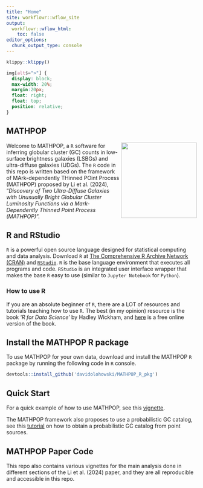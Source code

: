 ```yaml
---
title: "Home"
site: workflowr::wflow_site
output:
  workflowr::wflow_html:
    toc: false
editor_options:
  chunk_output_type: console
---
```


```r
klippy::klippy()
```

```css
img[alt$=">"] {
  display: block;
  max-width: 20%;
  margin:20px; 
  float: right;
  float: top;
  position: relative;
}
```
## MATHPOP

<img src="assets/mathpop_hex_sticker.png" align="right" width="200px">

Welcome to MATHPOP, a `R` software for inferring globular cluster (GC) counts in low-surface brightness galaxies (LSBGs) and ultra-diffuse galaxies (UDGs). The `R` code in this repo is written based on the framework of MArk-dependently THinned POint Process (MATHPOP) proposed by Li et al. (2024), "*Discovery of Two Ultra-Diffuse Galaxies with Unusually Bright Globular Cluster Luminosity Functions via a Mark-Dependently Thinned Point Process (MATHPOP)*".

## R and RStudio

`R` is a powerful open source language designed for statistical computing and data analysis. Download `R` at [The Comprehensive R Archive Network (CRAN)](https://cloud.r-project.org/) and [`RStudio`](https://posit.co/download/rstudio-desktop/). `R` is the base language environment that executes all programs and code. `RStudio` is an integrated user interface wrapper that makes the base `R` easy to use (similar to `Jupyter Notebook` for `Python`). 

### How to use R

If you are an absolute beginner of `R`, there are a LOT of resources and tutorials teaching how to use `R`. The best (in my opinion) resource is the book '*R for Data Science*' by Hadley Wickham, and [here](https://r4ds.hadley.nz/) is a free online version of the book.

## Install the MATHPOP R package

To use MATHPOP for your own data, download and install the MATHPOP `R` package by running the following code in `R` console.

```r
devtools::install_github('davidolohowski/MATHPOP_R_pkg')
```

## Quick Start

For a quick example of how to use MATHPOP, see this [vignette](vignette.html).

The MATHPOP framework also proposes to use a probabilistic GC catalog, see this [tutorial](GC_prob.html) on how to obtain a probabilistic GC catalog from point sources.

## MATHPOP Paper Code

This repo also contains various vignettes for the main analysis done in different sections of the Li et al. (2024) paper, and they are all reproducible and accessible in this repo.






